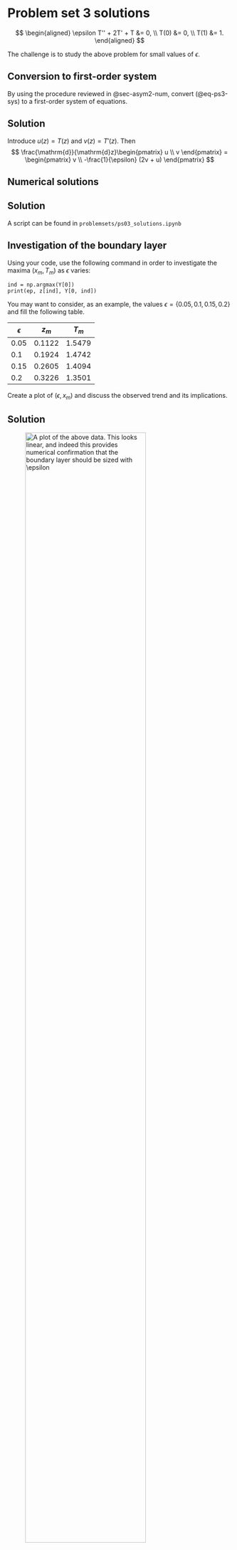 # Problem set 3 solutions

<!-- :::{.callout-tip} -->
<!-- ## Note -->
<!-- This material has not yet been finalised and is still under construction. Once it is covered in lectures, this banner will be replaced. -->
<!-- ::: -->

$$
\begin{aligned}
\epsilon T'' + 2T' + T &= 0, \\
T(0) &= 0, \\
T(1) &= 1.
\end{aligned}
$$

The challenge is to study the above problem for small values of $\epsilon$. 


## Conversion to first-order system

By using the procedure reviewed in @sec-asym2-num,  convert (@eq-ps3-sys) to a first-order system of equations.

:::{.callout-important collapse=true}
## Solution
Introduce $u(z) = T(z)$ and $v(z) = T'(z)$. Then 
$$
\frac{\mathrm{d}}{\mathrm{d}z}\begin{pmatrix}
u \\
v
\end{pmatrix} =
\begin{pmatrix}
v \\
-\frac{1}{\epsilon} (2v + u)
\end{pmatrix}
$$ 
:::

## Numerical solutions

:::{.callout-important collapse=true}
## Solution
A script can be found in `problemsets/ps03_solutions.ipynb`
:::

## Investigation of the boundary layer

Using your code, use the following command in order to investigate the maxima $(x_m, T_m)$ as $\epsilon$ varies:

	ind = np.argmax(Y[0])
	print(ep, z[ind], Y[0, ind])

You may want to consider, as an example, the values $\epsilon = \{0.05, 0.1, 0.15, 0.2\}$ and fill the following table. 

| $\epsilon$ | $z_m$ | $T_m$ |
| -- | -- | -- |
| 0.05 | 0.1122 | 1.5479 | 
| 0.1 | 0.1924| 1.4742 |
| 0.15 | 0.2605 | 1.4094 | 
| 0.2 | 0.3226  | 1.3501 |

Create a plot of $(\epsilon, x_m)$ and discuss the observed trend and its implications.

:::{.callout-important collapse=true}
## Solution

![A plot of the above data. This looks linear, and indeed this provides numerical confirmation that the boundary layer should be sized with $\epsilon$](img/2023-03-09-11-21-25.png){#fig- width=80%}
:::



## Outer asymptotic solutions

Begin by setting 
$$
T = T_{\text{outer}} = T_0(z) + \epsilon T_1(z) + \epsilon^2 T_2(z) + \ldots
$$ 
Substitute the above expansion into the system and solve for the first two orders. 

You may verify that the solution is given by 

\begin{align}
T_0 &= e^{1/2} e^{-z/2}, \\
T_1 &= -\frac{1}{8} e^{1/2} e^{-z/2} (z - 1).
\end{align}


:::{.callout-important collapse=true}
## Solution
**Remember**: as you solve the outer solution, you impose the boundary condition of $T(1) = 1$.

**Leading-order**: at leading order, we get the problem $2T_0' + T_0 = 0$ subject to $T_0(1) = 1$. This is solved either by separation of variables or by integrating factor. Using the technique of solving first-order linear equations, (see @sec-odes) we divide,
$$
T_0' + \frac{1}{2}T_0 = 0.
$$ 
We then multiply both sides of the equation by $e^{z/2}$. 
$$
\frac{\mathrm{d}}{\mathrm{d}z}\Bigl[T_0 e^{z/2}\Bigr] = 0.
$$ 
Integrate, and solve, giving $T_0 = Ce^{-z/2}$. We now impose $T_0(1) = 1$ which yields $C = e^{1/2}$.

**First-order**: at next order, we get
$$
2T_1' + T_1 = -T_0'' \Longrightarrow T_1' + \frac{1}{2}T_1 = -\frac{1}{2}T_0'' ,
$$ 
along with the boundary conditions of $T_1(1) = 0$. 

Again place this into the appropriate form. Again, this is a linear first-order equation. We multiply by the integrating factor $e^{z/2}$, placing the equation into the form 
$$
\frac{\mathrm{d}}{\mathrm{d}z} \Bigl[ T_1 e^{z/2} \Bigr] = -\frac{1}{2 }T_0'' e^{z/2} = -\frac{1}{8} e^{1/2}.
$$ 
We integrate once and simplify, yielding
$$
T_1(z) = \left(-\frac{e^{1/2}}{8} z + C\right)e^{-z/2},
$$ 
and then impose the condition that $T_1(1) = 0$. This yields $C = e^{1/2}/8$ hence
$$
T_1(z) = -\frac{e^{1/2}}{8}(z - 1) e^{-z/2}.
$$ 
:::


## Inner asymptotic solutions

There will be a boundary layer near $z = 0$. Set $z = \epsilon^{\alpha} s$ and $T(z) = U(s)$. Follow the same procedure, as in @sec-asymptotics03 in order to determine the correct choice of $\alpha$ for the inner region. This choice should balance the two terms $\epsilon T''$ and $2T'$. 

:::{.callout-important collapse=true}
## Solution
We re-scale $z = \epsilon^\alpha s$ and let $T(s) = U(s)$. Then the ODE becomes
$$
\epsilon^{1 - 2\alpha} U'' + 2 \epsilon^{-\alpha} U' + U = 0.
$$ 
Balancing the first two terms thus requires that 
$$
1 - 2 \alpha = -\alpha \Longrightarrow \alpha = 1.
$$ 
Thus the differential equation now becomes 
$$
U'' + 2 U' + \epsilon U = 0.
$$ 
:::

## Matching and comparison

Expanding the inner solution as $U = U_0(s) + \epsilon U_1(s) + \ldots$, write down the equation and boundary conditions that $U_0$ must satisfy. You will notice that $U_0$ is governed by a second-order differential equation and therefore needs two boundary conditions. One boundary condition comes from $z = 0$, i.e.
$$
U_0(0) = 0.
$$ 

The other boundary condition is a matching condition:
$$
\lim_{s \to \infty} U_0(s) = \lim_{z \to 0} T_0(z),
$$ 
which imposes that the inner solution, as it leaves the boundary layer, matches the outer solution, it tends into the inner region.

:::{.callout-important collapse=true}
## Solution
Solve for $U_0$.

We thus expand $U = U_0 + \epsilon U_1 + \ldots$. To leading order, we have 
$$
U_0'' + 2U_0' = 0.
$$ 
Integrating, we find that the general solution is given by 
$$
U_0(s) = C_1 + C_2 e^{-2s}.
$$ 
We require two boundary conditions. The first condition is given by $T(0) = 0$ and hence $U(0) = 0$. The second condition is given by requiring that the inner solution, as $s \to \infty$, matches the outer solution, as $z \to 0$. Using our solution above, we find that 
$$
\lim_{z \to 0} T_0(z) = e^{1/2}. 
$$ 
Thus the second boundary condition is 
$$
\lim_{s \to \infty} U_0(s) = e^{1/2}.
$$ 
Together, both boundary conditions are used to conclude that 
$$
U_0(s) = e^{1/2}(1 - e^{-2s}),
$$ 
or in terms of $z$, the inner solution is 
$$
T_{\text{inner}} \sim e^{1/2}(1 - e^{-2z/\epsilon}).
$$ 
:::
 


